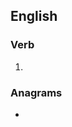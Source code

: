 ==English==

===Verb===
{{head|en|present participle}}

# {{present participle of|restate|lang=en|nocat=1}}

===Anagrams===
* {{anagrams|en|a=aeginrstt|grantsite|retasting|treatings}}